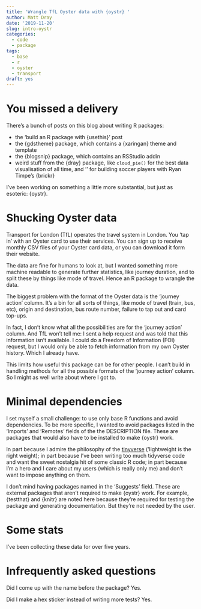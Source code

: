 ```yaml
---
title: 'Wrangle TfL Oyster data with {oystr} '
author: Matt Dray
date: '2019-11-20'
slug: intro-oystr
categories:
  - code
  - package
tags:
  - base
  - r
  - oyster
  - transport
draft: yes
---
```


# You missed a delivery

There’s a bunch of posts on this blog about writing R packages:

* the ‘build an R package with {usethis}’ post
* the {gdstheme} package, which contains a {xaringan} theme and template
* the {blogsnip} package, which contains an RSStudio addin
* weird stuff from the {dray} package, like `cloud_pie()` for the best data visualisation of all time, and ‘’ for building soccer players with Ryan Timpe’s {brickr}

I’ve been working on something a little more substantial, but just as esoteric: {oystr}.

# Shucking Oyster data

Transport for London (TfL) operates the travel system in London. You ‘tap in’ with an Oyster card to use their services. You can sign up to receive monthly CSV files of your Oyster card data, or you can download it form their website.

The data are fine for humans to look at, but I wanted something more machine readable to generate further statistics, like journey duration, and to split these by things like mode of travel. Hence an R package to wrangle the data.

The biggest problem with the format of the Oyster data is the ‘journey action’ column. It’s a bin for all sorts of things, like mode of travel (train, bus, etc), origin and destination, bus route number, failure to tap out and card top-ups.

In fact, I don’t know what all the possibilities are for the ‘journey action’ column. And TfL won’t tell me: I sent a help request and was told that this information isn’t available. I could do a Freedom of Information (FOI) request, but I would only be able to fetch information from my own Oyster history. Which I already have.

This limits how useful this package can be for other people. I can’t build in handling methods for all the possible formats of the ‘journey action’ column. So I might as well write about where I got to.

# Minimal dependencies

I set myself a small challenge: to use only base R functions and avoid dependencies. To be more specific, I wanted to avoid packages listed in the ‘Imports’ and ‘Remotes’ fields of the the DESCRIPTION file. These are packages that would also have to be installed to make {oystr} work.

In part because I admire the philosophy of the [tinyverse](http://www.tinyverse.org/) (‘lightweight is the right weight); in part because I’ve been writing too much tidyverse code and want the sweet nostalgia hit of some classic R code; in part because I’m a hero and I care about my users (which is really only me) and don’t want to impose anything on them. 

I don’t mind having packages named in the ‘Suggests’ field. These are external packages that aren’t required to make {oystr} work. For example, {testthat} and {knitr} are noted here because they’re required for testing the package and generating documentation. But they’re not needed by the user.

# Some stats

I’ve been collecting these data for over five years.

# Infrequently asked questions

Did I come up with the name before the package? Yes.

Did I make a hex sticker instead of writing more tests? Yes.